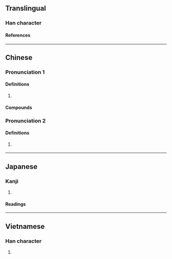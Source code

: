 {{character info/new}}
==Translingual==

===Han character===
{{Han char|rn=61|rad=心|as=03|sn=7|four=10333|canj=MYP|ids=⿱下心}}

====References====
{{Han ref|kx=0376.090|dkj=10317|dj=0702.180|hdz=42269.050|uh=5FD1}}

----

==Chinese==
{{zh-forms}}

===Pronunciation 1===
{{zh-pron
|m=tè
|c=tik1
|mn=qz:thiak/tw,xm,zz:thek
|mc=
|oc=y
|cat=
}}

====Definitions====
{{zh-hanzi}}

# {{zh-only|忐忑}}

====Compounds====
{{zh-der|忑忑忐忐|忐忑不定|忐忑不安|忐忑|忐忐忑忑|忐上忑下}}

===Pronunciation 2===
{{zh-pron
|m=dǎo
|cat=
}}

====Definitions====
{{zh-hanzi}}

# {{zh-obsolete}} {{zh-only|忐忑|tr=kěngdǎo}}
----

==Japanese==

===Kanji===
{{ja-kanji|grade=|rs=心03}}

# {{rfdef|ja|sort=心03}}

====Readings====
{{ja-readings
|on=とく, とう
|kun=むなしい
}}

----

==Vietnamese==

===Han character===
{{vi-readings|rs=心03|reading=thắc}}

# {{rfdef|vi|sort=心03}}